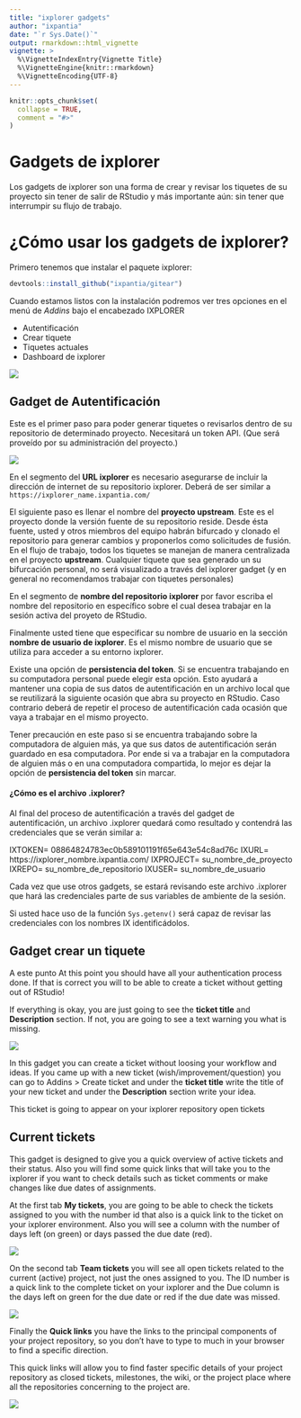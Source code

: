 ```yaml
---
title: "ixplorer gadgets"
author: "ixpantia"
date: "`r Sys.Date()`"
output: rmarkdown::html_vignette
vignette: >
  %\VignetteIndexEntry{Vignette Title}
  %\VignetteEngine{knitr::rmarkdown}
  %\VignetteEncoding{UTF-8}
---
```


```r
knitr::opts_chunk$set(
  collapse = TRUE,
  comment = "#>"
)
```

# Gadgets de ixplorer 

Los gadgets de ixplorer son una forma de crear y revisar los tiquetes de su 
proyecto sin tener de salir de RStudio y más importante aún: sin tener que 
interrumpir su flujo de trabajo.

# ¿Cómo usar los gadgets de ixplorer?

Primero tenemos que instalar el paquete ixplorer:

```r
devtools::install_github("ixpantia/gitear")
```

Cuando estamos listos con la instalación podremos ver tres opciones en el 
menú de *Addins* bajo el encabezado IXPLORER

 - Autentificación
 - Crear tiquete
 - Tiquetes actuales
 - Dashboard de ixplorer  

![](img/addins.png)

## Gadget de Autentificación 

Este es el primer paso para poder generar tiquetes o revisarlos dentro de su
repositorio de determinado proyecto. Necesitará  un token API. (Que será 
proveído por su administración del proyecto.)

![](img/authentication_gadget.png)

En el segmento del **URL ixplorer** es necesario asegurarse de incluir la 
dirección de internet de su repositorio ixplorer. Deberá de ser similar 
a `https://ixplorer_name.ixpantia.com/`

El siguiente paso es llenar el nombre del **proyecto upstream**. Este es el 
proyecto donde la versión fuente de su repositorio reside. Desde ésta fuente,
usted y otros miembros del equipo habrán bifurcado y clonado el repositorio
para generar cambios y proponerlos como solicitudes de fusión. En el flujo de 
trabajo, todos los tiquetes se manejan  de manera centralizada en el proyecto
**upstream**. Cualquier tiquete que sea generado un su bifurcación personal, no 
será visualizado a través del ixplorer gadget (y en general no recomendamos
trabajar con tiquetes personales)

En el segmento de **nombre del repositorio ixplorer** por favor escriba el 
nombre del repositorio en específico sobre el cual desea trabajar en la
sesión activa del proyeto de RStudio.

Finalmente usted tiene que especificar su nombre de usuario en la sección
**nombre de usuario de ixplorer**. Es el mismo nombre de usuario que se utiliza
para acceder a su entorno ixplorer.

Existe una opción de **persistencia del token**. Si se encuentra trabajando en 
su computadora personal puede elegir esta opción. Esto ayudará a mantener una
copia de sus datos de autentificación en un archivo local que se reutilizará
la siguiente ocasión que abra su proyecto en RStudio. Caso contrario deberá de 
repetir el proceso de autentificación cada ocasión que vaya a trabajar en el 
mismo proyecto.

Tener precaución en este paso si se encuentra trabajando sobre la computadora
de alguien más, ya que sus datos de autentificación serán guardado en esa 
computadora. Por ende si va a trabajar en la computadora de alguien más o en 
una computadora compartida, lo mejor es dejar la opción de 
**persistencia del token** sin marcar.

#### ¿Cómo es el archivo .ixplorer?

Al final del proceso de autentificación a través del gadget de autentificación,
un archivo .ixplorer quedará como resultado y contendrá las credenciales que se
verán similar a:

IXTOKEN= 08864824783ec0b589101191f65e643e54c8ad76c
IXURL= https://ixplorer_nombre.ixpantia.com/
IXPROJECT= su_nombre_de_proyecto  
IXREPO= su_nombre_de_repositorio
IXUSER= su_nombre_de_usuario

Cada vez que use otros gadgets, se estará revisando este archivo .ixplorer
que hará las credenciales parte de sus variables de ambiente de la sesión.

Si usted hace uso de la función `Sys.getenv()` será capaz de revisar las
credenciales con los nombres IX identificádolos.

## Gadget crear un tiquete

A este punto
At this point you should have all your authentication process done. If that is 
correct you will to be able to create a ticket without getting out of RStudio!

If everything is okay, you are just going to see the **ticket title** and
**Description** section. If not, you are going to see a text warning you what
is missing. 

![](img/create_ticket_gadget.png)

In this gadget you can create a ticket without loosing your workflow and ideas.
If you came up  with a new ticket (wish/improvement/question) you can go to
Addins > Create ticket and under the **ticket title** write the title of your
new ticket and under the **Description** section write your idea. 

This ticket is going to appear on your ixplorer repository open tickets

## Current tickets

This gadget is designed to give you a quick overview of active tickets and
their status. Also you will find some quick links that will take you to the 
ixplorer if you want to check details such as ticket comments or make changes 
like due dates of assignments.

At the first tab **My tickets**, you are going to be able to check the tickets
assigned to you with the number id that also is a quick link to the ticket on
your ixplorer environment. Also you will see a column with the number of days 
left (on green) or days passed the due date (red).

![](img/my_tickets.png)

On the second tab **Team tickets** you will see all open tickets related to the
current (active) project, not just the ones assigned to you. The ID number is a
quick link to the complete ticket on your ixplorer and the Due column is the
days left on green for the due date or red if the due date was missed.

![](img/team_tickets.png)

Finally the **Quick links** you have the links to the principal components
of your project repository, so you don't have to type to much in your browser to
find a specific direction.

This quick links will allow you to find faster specific details of your project
repository as closed tickets, milestones, the wiki, or the project place where
all the repositories concerning to the project are.

![](img/quick_links.png)



